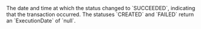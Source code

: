   
<ParamField body="ExecutionDate" type="Unix timestamp">     
The date and time at which the status changed to `SUCCEEDED`, indicating that the transaction occurred. The statuses `CREATED` and `FAILED` return an `ExecutionDate` of `null`.  
</ParamField>
